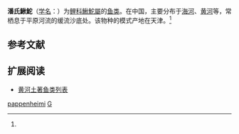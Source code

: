 {{Speciesbox
| name = 潘氏鰍鮀
| status = 
| status_system = 
| image = 
| genus = Gobiobotia
| species = pappenheimi
| authority = Kreyenberg, 1911<ref name='id6315'>{{cite web| url =http://www.bioinfo.cn/db05/BjdwSpecies.php?action=view&id=6315| title =潘氏鰍鮀| work =中国动物物种编目数据库| publisher =中国科学院微生物研究所| author =中国科学院动物研究所| accessdate =2009-04-11| deadurl =yes| archiveurl =https://web.archive.org/web/20160305061042/http://www.bioinfo.cn/db05/BjdwSpecies.php?action=view&id=6315| archivedate =2016-03-05}}</ref>
}}

'''潘氏鰍鮀'''（[[学名|学名]]：{{lang|la|''Gobiobotia pappenheimi''}}）为[[鲤科|鲤科]][[鰍鮀屬|鰍鮀屬]]的[[鱼类|鱼类]]。在中国，主要分布于[[海河|海河]]、[[黄河|黄河]]等，常栖息于平原河流的缓流沙底处。该物种的模式产地在天津。<ref name='id6315'/>

== 参考文献 ==
{{reflist}}

== 扩展阅读 ==
{{refbegin}}
{{wikispecies-inline|Gobiobotia pappenheimi|潘氏鰍鮀}}
{{refend}}
* [[黄河土著鱼类列表|黄河土著鱼类列表]]
{{Taxonbar|from=Q5534671}}

[[Category:鰍鮀屬|pappenheimi]]
[[Category:1911年描述的魚類|G]]


{{鯉形目小作品}}